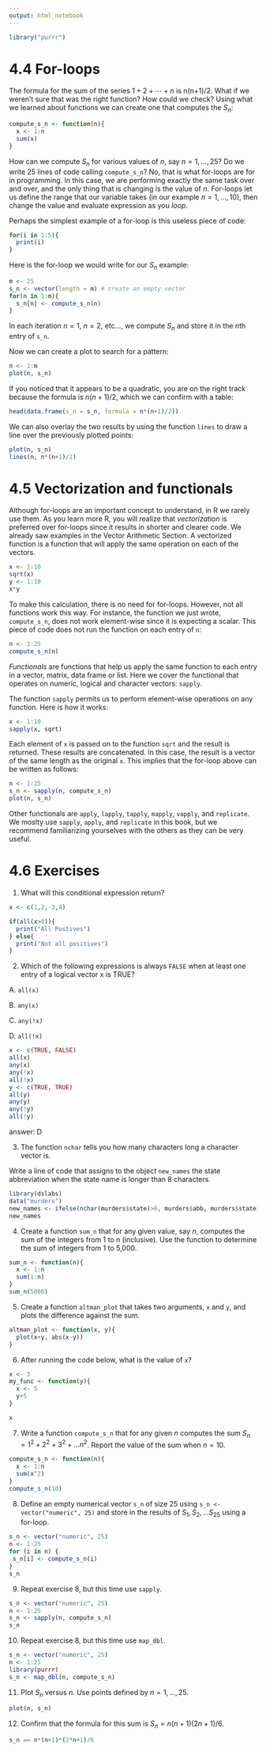 ```yaml
---
output: html_notebook
---
```

```r
library("purrr")
```

# 4.4 For-loops

The formula for the sum of the series $1+2+⋯+n$ is n(n+1)/2. What if we weren’t sure that was the right function? How could we check? Using what we learned about functions we can create one that computes the $S_n$:
```r
compute_s_n <- function(n){
  x <- 1:n
  sum(x)
}
```
How can we compute $S_n$ for various values of $n$, say $n=1,…,25$? Do we write 25 lines of code calling `compute_s_n`? No, that is what for-loops are for in programming. In this case, we are performing exactly the same task over and over, and the only thing that is changing is the value of $n$. For-loops let us define the range that our variable takes (in our example $n=1,…,10$), then change the value and evaluate expression as you *loop*.

Perhaps the simplest example of a for-loop is this useless piece of code:
```r
for(i in 1:5){
  print(i)
}
```
Here is the for-loop we would write for our $S_n$ example:
```r
m <- 25
s_n <- vector(length = m) # create an empty vector
for(n in 1:m){
  s_n[n] <- compute_s_n(n)
}
```
In each iteration $n=1$, $n=2$, etc…, we compute $S_n$ and store it in the $n$th entry of `s_n`.

Now we can create a plot to search for a pattern:
```r
n <- 1:m
plot(n, s_n)
```
If you noticed that it appears to be a quadratic, you are on the right track because the formula is $n(n+1)/2$, which we can confirm with a table:
```r
head(data.frame(s_n = s_n, formula = n*(n+1)/2))
```
We can also overlay the two results by using the function `lines` to draw a line over the previously plotted points:
```r
plot(n, s_n)
lines(n, n*(n+1)/2)
```

# 4.5 Vectorization and functionals

Although for-loops are an important concept to understand, in R we rarely use them. As you learn more R, you will realize that *vectorization* is preferred over for-loops since it results in shorter and clearer code. We already saw examples in the Vector Arithmetic Section. A vectorized function is a function that will apply the same operation on each of the vectors.
```r
x <- 1:10
sqrt(x)
y <- 1:10
x*y
```
To make this calculation, there is no need for for-loops. However, not all functions work this way. For instance, the function we just wrote, `compute_s_n`, does not work element-wise since it is expecting a scalar. This piece of code does not run the function on each entry of `n`:
```r
n <- 1:25
compute_s_n(n)
```
*Functionals* are functions that help us apply the same function to each entry in a vector, matrix, data frame or list. Here we cover the functional that operates on numeric, logical and character vectors: `sapply`.

The function `sapply` permits us to perform element-wise operations on any function. Here is how it works:
```r
x <- 1:10
sapply(x, sqrt)
```
Each element of `x` is passed on to the function `sqrt` and the result is returned. These results are concatenated. In this case, the result is a vector of the same length as the original `x`. This implies that the for-loop above can be written as follows:
```r
n <- 1:25
s_n <- sapply(n, compute_s_n)
plot(n, s_n)
```
Other functionals are `apply`, `lapply`, `tapply`, `mapply`, `vapply`, and `replicate`. We moslty use `sapply`, `apply`, and `replicate` in this book, but we recommend familiarizing yourselves with the others as they can be very useful.

# 4.6 Exercises

1. What will this conditional expression return?
```r
x <- c(1,2,-3,4)

if(all(x>0)){
  print("All Postives")
} else{
  print("Not all positives")
}
```

2. Which of the following expressions is always `FALSE` when at least one entry of a logical vector x is TRUE?

A. `all(x)`

B. `any(x)`

C. `any(!x)`

D. `all(!x)`

```r
x <- c(TRUE, FALSE)
all(x)
any(x)
any(!x)
all(!x)
y <- c(TRUE, TRUE)
all(y)
any(y)
any(!y)
all(!y)
```
answer: D

3. The function `nchar` tells you how many characters long a character vector is.

Write a line of code that assigns to the object `new_names` the state abbreviation when the state name is longer than 8 characters.
```r
library(dslabs)
data("murders")
new_names <- ifelse(nchar(murders$state)>8, murders$abb, murders$state)
new_names
```

4. Create a function `sum_n` that for any given value, say $n$, computes the sum of the integers from 1 to n (inclusive). Use the function to determine the sum of integers from 1 to 5,000.
```r
sum_n <- function(n){
  x <- 1:n
  sum(1:n)
}
sum_n(5000)
```

5. Create a function `altman_plot` that takes two arguments, `x` and `y`, and plots the difference against the sum.
```r
altman_plot <- function(x, y){
  plot(x+y, abs(x-y))
}
```

6. After running the code below, what is the value of `x`?
```r
x <- 3
my_func <- function(y){
  x <- 5
  y+5
}
```

```r
x
```

7. Write a function `compute_s_n` that for any given $n$ computes the sum $S_n=1^2+2^2+3^2+…n^2$. Report the value of the sum when $n=10$.
```r
compute_s_n <- function(n){
  x <- 1:n
  sum(x^2)
}
compute_s_n(10)
```

8. Define an empty numerical vector `s_n` of size 25 using `s_n <- vector("numeric", 25)` and store in the results of  $S_1,S_2,…S_25$ using a for-loop.
```r
s_n <- vector("numeric", 25)
n <- 1:25
for (i in n) {
 s_n[i] <- compute_s_n(i)
}
s_n
```

9. Repeat exercise 8, but this time use `sapply`.
```r
s_n <- vector("numeric", 25)
n <- 1:25
s_n <- sapply(n, compute_s_n)
s_n
```

10. Repeat exercise 8, but this time use `map_dbl`.
```r
s_n <- vector("numeric", 25)
n <- 1:25
library(purrr)
s_n <- map_dbl(n, compute_s_n)
```

11. Plot  $S_n$ versus $n$. Use points defined by $n=1,…,25$.
```r
plot(n, s_n)
```

12. Confirm that the formula for this sum is $S_n=n(n+1)(2n+1)/6$.
```r
s_n == n*(n+1)*(2*n+1)/6
```

